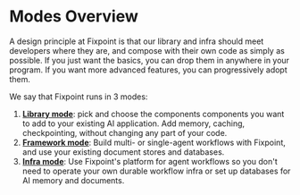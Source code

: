 # Modes Overview

A design principle at Fixpoint is that our library and infra should meet
developers where they are, and compose with their own code as simply as
possible. If you just want the basics, you can drop them in anywhere in your
program. If you want more advanced features, you can progressively adopt them.

We say that Fixpoint runs in 3 modes:

1. [**Library mode**][library-mode]: pick and choose the components components
   you want to add to your existing AI application. Add memory, caching,
   checkpointing, without changing any part of your code.
2. [**Framework mode**][framework-mode]: Build multi- or single-agent workflows with
   Fixpoint, and use your existing document stores and databases.
3. [**Infra mode**][infra-mode]: Use Fixpoint's platform for agent workflows so
   you don't need to operate your own durable workflow infra or set up databases
   for AI memory and documents.

[library-mode]: /library-mode
[framework-mode]: /framework-mode
[infra-mode]: /infra-mode
